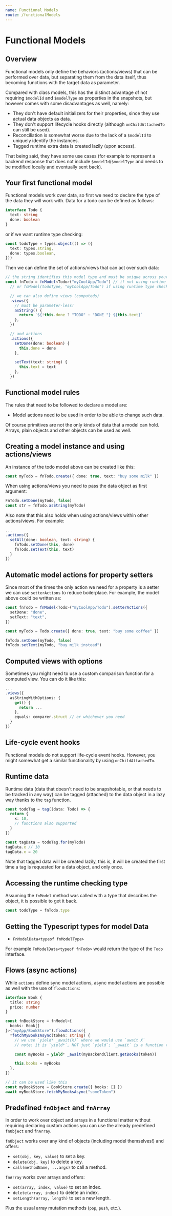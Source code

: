 ```yaml
---
name: Functional Models
route: /functionalModels
---
```



<FixStyle />

# Functional Models

## Overview

Functional models only define the behaviors (actions/views) that can be performed over data, but separating them from the data itself, thus becoming functions with the target data as parameter.

Compared with class models, this has the distinct advantage of not requiring `$modelId` and `$modelType` as properties in the snapshots, but however comes with some disadvantages as well, namely:

- They don't have default initializers for their properties, since they use actual data objects as data.
- They don't support lifecycle hooks directly (although `onChildAttachedTo` can still be used).
- Reconciliation is somewhat worse due to the lack of a `$modelId` to uniquely identify the instances.
- Tagged runtime extra data is created lazily (upon access).

That being said, they have some use cases (for example to represent a backend response that does not include `$modelId`/`$modelType` and needs to be modified locally and eventually sent back).

## Your first functional model

Functional models work over data, so first we need to declare the type of the data they will work with. Data for a todo can be defined as follows:

```ts
interface Todo {
  text: string
  done: boolean
}
```

or if we want runtime type checking:

```ts
const todoType = types.object(() => ({
  text: types.string,
  done: types.boolean,
}))
```

Then we can define the set of actions/views that can act over such data:

```ts
// the string identifies this model type and must be unique across your whole application
const fnTodo = fnModel<Todo>("myCoolApp/Todo") // if not using runtime type checking
  // or fnModel(todoType, "myCoolApp/Todo") if using runtime type checking

  // we can also define views (computeds)
  .views({
    // must be parameter-less!
    asString() {
      return `${!this.done ? "TODO" : "DONE "} ${this.text}`
    },
  })

  // and actions
  .actions({
    setDone(done: boolean) {
      this.done = done
    },

    setText(text: string) {
      this.text = text
    },
  })
```

## Functional model rules

The rules that need to be followed to declare a model are:

- Model actions need to be used in order to be able to change such data.

Of course primitives are not the only kinds of data that a model can hold. Arrays, plain objects and other objects can be used as well.

## Creating a model instance and using actions/views

An instance of the todo model above can be created like this:

```ts
const myTodo = fnTodo.create({ done: true, text: "buy some milk" })
```

When using actions/views you need to pass the data object as first argument:

```ts
FnTodo.setDone(myTodo, false)
const str = fnTodo.asString(myTodo)
```

Also note that this also holds when using actions/views within other actions/views. For example:

```ts
...
.actions({
  setAll(done: boolean, text: string) {
    fnTodo.setDone(this, done)
    fnTodo.setText(this, text)
  }
})
```

## Automatic model actions for property setters

Since most of the times the only action we need for a property is a setter we can use `setterActions` to reduce boilerplace. For example, the model above could be written as:

```ts
const fnTodo = fnModel<Todo>("myCoolApp/Todo").setterActions({
  setDone: "done",
  setText: "text",
})

const myTodo = Todo.create({ done: true, text: "buy some coffee" })

fnTodo.setDone(myTodo, false)
fnTodo.setText(myTodo, "buy milk instead")
```

## Computed views with options

Sometimes you might need to use a custom comparison function for a computed view. You can do it like this:

```ts
...
.views({
  asStringWithOptions: {
    get() {
      return ...
    },
    equals: comparer.struct // or whichever you need
  }
})
```

## Life-cycle event hooks

Functional models do not support life-cycle event hooks. However, you might somewhat get a similar functionality by using `onChildAttachedTo`.

## Runtime data

Runtime data (data that doesn't need to be snapshotable, or that needs to be tracked in any way) can be tagged (attached) to the data object in a lazy way thanks to the `tag` function.

```ts
const todoTag = tag((data: Todo) => {
  return {
    x: 10,
    // functions also supported
  }
})

const tagData = todoTag.for(myTodo)
tagData.x // 10
tagData.x = 20
```

Note that tagged data will be created lazily, this is, it will be created the first time a tag is requested for a data object, and only once.

## Accessing the runtime checking type

Assuming the `fnModel` method was called with a type that describes the object, it is possible to get it back.

```ts
const todoType = fnTodo.type
```

## Getting the Typescript types for model Data

- `FnModelData<typeof fnModelType>`

For example `FnModelData<typeof fnTodo>` would return the type of the `Todo` interface.

## Flows (async actions)

While `actions` define sync model actions, async model actions are possible as well with the use of `flowActions`:

```ts
interface Book {
  title: string
  price: number
}

const fnBookStore = fnModel<{
  books: Book[]
}>("myApp/BookStore").flowActions({
  *fetchMyBooksAsync(token: string) {
    // we use `yield* _await(X)` where we would use `await X`
    // note: it is `yield*`, NOT just `yield`; `_await` is a function that has to be imported

    const myBooks = yield* _await(myBackendClient.getBooks(token))

    this.books = myBooks
  },
})

// it can be used like this
const myBookStore = BookStore.create({ books: [] })
await myBookStore.fetchMyBooksAsync("someToken")
```

## Predefined `fnObject` and `fnArray`

In order to work over object and arrays in a functional matter without requiring declaring custom actions you can use the already predefined `fnObject` and `fnArray`.

`fnObject` works over any kind of objects (including model themselves!) and offers:

- `set(obj, key, value)` to set a key.
- `delete(obj, key)` to delete a key.
- `call(methodName, ...args)` to call a method.

`fnArray` works over arrays and offers:

- `set(array, index, value)` to set an index.
- `delete(array, index)` to delete an index.
- `setLength(array, length)` to set a new length.

Plus the usual array mutation methods (`pop`, `push`, etc.).

